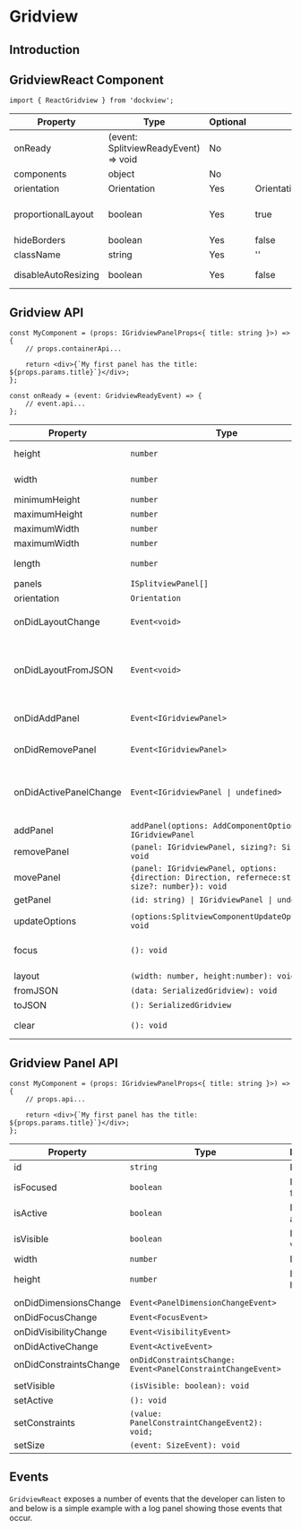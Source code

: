 
# Gridview

## Introduction

<div
    style={{
        height: '300px',
        backgroundColor: 'rgb(30,30,30)',
        color: 'white',
        margin: '20px 0px',
    }}
>
    <SimpleGridview />
</div>

## GridviewReact Component

```tsx
import { ReactGridview } from 'dockview';
```

| Property            | Type                                 | Optional | Default                | Description                                                                 |
| ------------------- | ------------------------------------ | -------- | ---------------------- | --------------------------------------------------------------------------- |
| onReady             | (event: SplitviewReadyEvent) => void | No       |                        |                                                                             |
| components          | object                               | No       |                        |                                                                             |
| orientation         | Orientation                          | Yes      | Orientation.HORIZONTAL |                                                                             |
| proportionalLayout  | boolean                              | Yes      | true                   | See <Link to="/docs/basics/#proportional-layout">Proportional layout</Link> |
| hideBorders         | boolean                              | Yes      | false                  |                                                                             |
| className           | string                               | Yes      | ''                     |                                                                             |
| disableAutoResizing | boolean                              | Yes      | false                  | See <Link to="/docs/basics/#auto-resizing">Auto Resizing</Link>             |

## Gridview API

```tsx
const MyComponent = (props: IGridviewPanelProps<{ title: string }>) => {
    // props.containerApi...

    return <div>{`My first panel has the title: ${props.params.title}`}</div>;
};
```

```tsx
const onReady = (event: GridviewReadyEvent) => {
    // event.api...
};
```

| Property               | Type                                                                                              | Description                                                      |
| ---------------------- | ------------------------------------------------------------------------------------------------- | ---------------------------------------------------------------- |
| height                 | `number`                                                                                          | Component pixel height                                           |
| width                  | `number`                                                                                          | Component pixel width                                            |
| minimumHeight          | `number`                                                                                          |                                                                  |
| maximumHeight          | `number`                                                                                          |                                                                  |
| maximumWidth           | `number`                                                                                          |                                                                  |
| maximumWidth           | `number`                                                                                          |                                                                  |
| length                 | `number`                                                                                          | Number of panels                                                 |
| panels                 | `ISplitviewPanel[]`                                                                               | all panels                                                       |
| orientation            | `Orientation`                                                                                     |                                                                  |
|                        |                                                                                                   |                                                                  |
| onDidLayoutChange      | `Event<void>`                                                                                     | Fires on layout change                                           |
| onDidLayoutFromJSON    | `Event<void>`                                                                                     | Fires of layout change caused by a fromJSON deserialization call |
| onDidAddPanel          | `Event<IGridviewPanel>`                                                                           | Fires when a view is added                                       |
| onDidRemovePanel       | `Event<IGridviewPanel>`                                                                           | Fires when a view is removed                                     |
| onDidActivePanelChange | `Event<IGridviewPanel \| undefined>`                                                              | Fires when the active group changes                              |
|                        |                                                                                                   |                                                                  |
| addPanel               | `addPanel(options: AddComponentOptions): IGridviewPanel`                                          |                                                                  |
| removePanel            | `(panel: IGridviewPanel, sizing?: Sizing): void`                                                  |                                                                  |
| movePanel              | `(panel: IGridviewPanel, options: {direction: Direction, refernece:string, size?: number}): void` |                                                                  |
| getPanel               | `(id: string) \| IGridviewPanel \| undefined`                                                     |                                                                  |
|                        |                                                                                                   |                                                                  |
| updateOptions          | `(options:SplitviewComponentUpdateOptions): void`                                                 |                                                                  |
| focus                  | `(): void`                                                                                        | Focus the active panel, if exists                                |
| layout                 | `(width: number, height:number): void`                                                            | <Link to="/docs/basics/#auto-resizing">Auto Resizing</Link>      |
| fromJSON               | `(data: SerializedGridview): void`                                                                | <Link to="/docs/basics/#serialization">Serialization</Link>      |
| toJSON                 | `(): SerializedGridview`                                                                          | <Link to="/docs/basics/#serialization">Serialization</Link>      |
| clear                  | `(): void`                                                                                        | Clears the current layout                                        |

## Gridview Panel API

```tsx
const MyComponent = (props: IGridviewPanelProps<{ title: string }>) => {
    // props.api...

    return <div>{`My first panel has the title: ${props.params.title}`}</div>;
};
```

| Property               | Type                                                        | Description      |
| ---------------------- | ----------------------------------------------------------- | ---------------- |
| id                     | `string`                                                    | Panel id         |
| isFocused              | `boolean`                                                   | Is panel focsed  |
| isActive               | `boolean`                                                   | Is panel active  |
| isVisible              | `boolean`                                                   | Is panel visible |
| width                  | `number`                                                    | Panel width      |
| height                 | `number`                                                    | Panel height     |
|                        |                                                             |                  |
| onDidDimensionsChange  | `Event<PanelDimensionChangeEvent>`                          |                  |
| onDidFocusChange       | `Event<FocusEvent>`                                         |                  |
| onDidVisibilityChange  | `Event<VisibilityEvent>`                                    |                  |
| onDidActiveChange      | `Event<ActiveEvent>`                                        |                  |
| onDidConstraintsChange | `onDidConstraintsChange: Event<PanelConstraintChangeEvent>` |                  |
|                        |                                                             |                  |
| setVisible             | `(isVisible: boolean): void`                                |                  |
| setActive              | `(): void`                                                  |                  |
| setConstraints         | `(value: PanelConstraintChangeEvent2): void;`               |                  |
| setSize                | `(event: SizeEvent): void`                                  |                  |

## Events

`GridviewReact` exposes a number of events that the developer can listen to and below is a simple example with a log panel showing those events that occur.

<EventsGridview />
